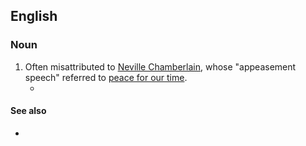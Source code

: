 ==English==

===Noun===
{{en-noun|sg=[[peace]] [[in]] [[our]] [[time]]|-}}

# Often misattributed to [[w:Neville Chamberlain|Neville Chamberlain]], whose "appeasement speech" referred to [[peace for our time]].
#*{{quote-book|title=[[w:Book of Common Prayer|The Book of common prayer, and administration of the sacraments, ...‎]]|author=[[w:Church of England|Church of England]]|year=1707|passage=Priest: Give '''peace in our time''', O Lord; / Answer: Because there is none other that fighteth for us, but only thou, O God.}}

====See also====
*{{pedia|Peace for our time}}